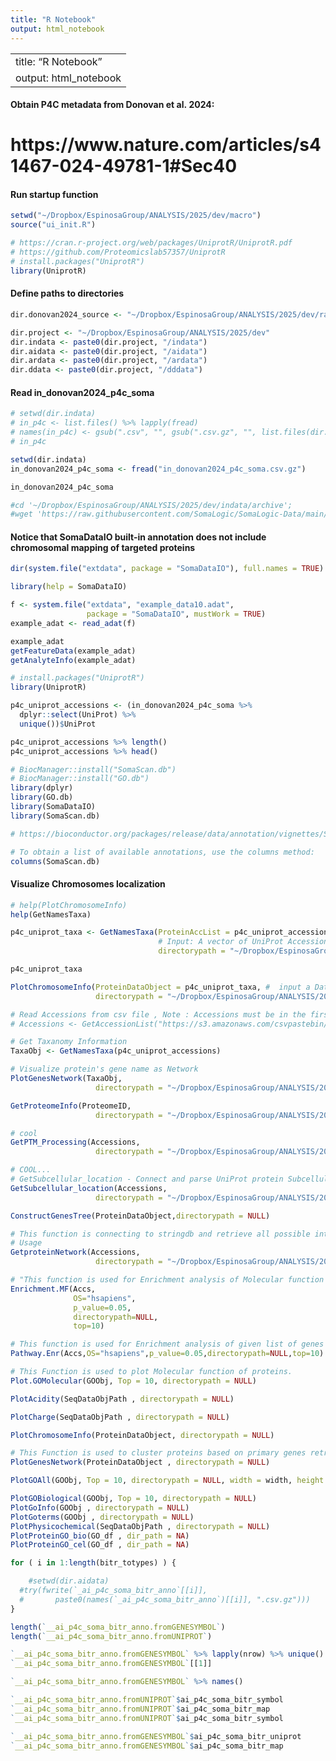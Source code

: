 ```yaml
---
title: "R Notebook"
output: html_notebook
---
```


---
title: "R Notebook"
output: html_notebook
---

#### Obtain P4C metadata from Donovan et al. 2024:
# https://www.nature.com/articles/s41467-024-49781-1#Sec40

#### Run startup function
```r
setwd("~/Dropbox/EspinosaGroup/ANALYSIS/2025/dev/macro")
source("ui_init.R")
```

```r
# https://cran.r-project.org/web/packages/UniprotR/UniprotR.pdf
# https://github.com/Proteomicslab57357/UniprotR
# install.packages("UniprotR")
library(UniprotR) 
```

#### Define paths to directories
```r
dir.donovan2024_source <- "~/Dropbox/EspinosaGroup/ANALYSIS/2025/dev/rawdata/Donovan2024_syn31481952.5"

dir.project <- "~/Dropbox/EspinosaGroup/ANALYSIS/2025/dev"
dir.indata <- paste0(dir.project, "/indata")
dir.aidata <- paste0(dir.project, "/aidata")
dir.ardata <- paste0(dir.project, "/ardata")
dir.ddata <- paste0(dir.project, "/dddata")
```

#### Read in_donovan2024_p4c_soma
```r
# setwd(dir.indata)
# in_p4c <- list.files() %>% lapply(fread)
# names(in_p4c) <- gsub(".csv", "", gsub(".csv.gz", "", list.files(dir.indata)))
# in_p4c

setwd(dir.indata)
in_donovan2024_p4c_soma <- fread("in_donovan2024_p4c_soma.csv.gz")

in_donovan2024_p4c_soma
```

```bash
#cd '~/Dropbox/EspinosaGroup/ANALYSIS/2025/dev/indata/archive';
#wget 'https://raw.githubusercontent.com/SomaLogic/SomaLogic-Data/main/example_data.adat'
```

#### Notice that SomaDataIO built-in annotation does not include chromosomal mapping of targeted proteins
```r
dir(system.file("extdata", package = "SomaDataIO"), full.names = TRUE)

library(help = SomaDataIO)

f <- system.file("extdata", "example_data10.adat",
                 package = "SomaDataIO", mustWork = TRUE)
example_adat <- read_adat(f)

example_adat
getFeatureData(example_adat)
getAnalyteInfo(example_adat)
```

```r
# install.packages("UniprotR")
library(UniprotR)
```

```r
p4c_uniprot_accessions <- (in_donovan2024_p4c_soma %>%
  dplyr::select(UniProt) %>%
  unique())$UniProt

p4c_uniprot_accessions %>% length()
p4c_uniprot_accessions %>% head()
```

```r
# BiocManager::install("SomaScan.db")
# BiocManager::install("GO.db")
library(dplyr)
library(GO.db)
library(SomaDataIO)
library(SomaScan.db)
```

```r
# https://bioconductor.org/packages/release/data/annotation/vignettes/SomaScan.db/inst/doc/example_adat_workflow.html

# To obtain a list of available annotations, use the columns method:
columns(SomaScan.db)
```

#### Visualize Chromosomes localization
```r
# help(PlotChromosomeInfo)
help(GetNamesTaxa)

p4c_uniprot_taxa <- GetNamesTaxa(ProteinAccList = p4c_uniprot_accessions,
                                 # Input: A vector of UniProt Accession/s
                                 directorypath = "~/Dropbox/EspinosaGroup/ANALYSIS/2025/dev/output/archive");

p4c_uniprot_taxa
```

```r
PlotChromosomeInfo(ProteinDataObject = p4c_uniprot_taxa, #  input a Dataframe returned from GetNamesTaxa function
                   directorypath = "~/Dropbox/EspinosaGroup/ANALYSIS/2025/dev/output/archive")
```

```r
# Read Accessions from csv file , Note : Accessions must be in the first column. 
# Accessions <- GetAccessionList("https://s3.amazonaws.com/csvpastebin/uploads/9571fa356c67a0c7c95e8431799a051a/Accessions.csv") 

# Get Taxanomy Information 
TaxaObj <- GetNamesTaxa(p4c_uniprot_accessions) 
```

```r
# Visualize protein's gene name as Network 
PlotGenesNetwork(TaxaObj,
                   directorypath = "~/Dropbox/EspinosaGroup/ANALYSIS/2025/dev/output/archive")
```

```r
GetProteomeInfo(ProteomeID,
                   directorypath = "~/Dropbox/EspinosaGroup/ANALYSIS/2025/dev/output/archive")
```

```r
# cool
GetPTM_Processing(Accessions,
                   directorypath = "~/Dropbox/EspinosaGroup/ANALYSIS/2025/dev/output/archive")

```

```r
# COOL...
# GetSubcellular_location - Connect and parse UniProt protein Subcellular location information
GetSubcellular_location(Accessions,
                   directorypath = "~/Dropbox/EspinosaGroup/ANALYSIS/2025/dev/output/archive")
```

```r
ConstructGenesTree(ProteinDataObject,directorypath = NULL)
```

```r
# This function is connecting to stringdb and retrieve all possible interactions for the searched protein/s.
# Usage
GetproteinNetwork(Accessions,
                   directorypath = "~/Dropbox/EspinosaGroup/ANALYSIS/2025/dev/output/archive")
```

```r
# "This function is used for Enrichment analysis of Molecular function of given list of genes or proteins"
Enrichment.MF(Accs,
              OS="hsapiens",
              p_value=0.05,
              directorypath=NULL,
              top=10)

# This function is used for Enrichment analysis of given list of genes or proteins
Pathway.Enr(Accs,OS="hsapiens",p_value=0.05,directorypath=NULL,top=10)

# This Function is used to plot Molecular function of proteins.
Plot.GOMolecular(GOObj, Top = 10, directorypath = NULL)

PlotAcidity(SeqDataObjPath , directorypath = NULL)

PlotCharge(SeqDataObjPath , directorypath = NULL)

PlotChromosomeInfo(ProteinDataObject, directorypath = NULL)

# This Function is used to cluster proteins based on primary genes retrieved from "GetNamesTaxa"
PlotGenesNetwork(ProteinDataObject , directorypath = NULL)

PlotGOAll(GOObj, Top = 10, directorypath = NULL, width = width, height = height)

PlotGOBiological(GOObj, Top = 10, directorypath = NULL)
PlotGoInfo(GOObj , directorypath = NULL)
PlotGoterms(GOObj , directorypath = NULL)
PlotPhysicochemical(SeqDataObjPath , directorypath = NULL)
PlotProteinGO_bio(GO_df , dir_path = NA)
PlotProteinGO_cel(GO_df , dir_path = NA)
```

```r
for ( i in 1:length(bitr_totypes) ) {

    #setwd(dir.aidata)
  #try(fwrite(`_ai_p4c_soma_bitr_anno`[[i]],
  #       paste0(names(`_ai_p4c_soma_bitr_anno`)[[i]], ".csv.gz")))
}

length(`__ai_p4c_soma_bitr_anno.fromGENESYMBOL`)
length(`__ai_p4c_soma_bitr_anno.fromUNIPROT`)

`__ai_p4c_soma_bitr_anno.fromGENESYMBOL` %>% lapply(nrow) %>% unique()
`__ai_p4c_soma_bitr_anno.fromGENESYMBOL`[[1]]

`__ai_p4c_soma_bitr_anno.fromGENESYMBOL` %>% names()

`__ai_p4c_soma_bitr_anno.fromUNIPROT`$ai_p4c_soma_bitr_symbol
`__ai_p4c_soma_bitr_anno.fromUNIPROT`$ai_p4c_soma_bitr_map
`__ai_p4c_soma_bitr_anno.fromUNIPROT`$ai_p4c_soma_bitr_symbol

`__ai_p4c_soma_bitr_anno.fromGENESYMBOL`$ai_p4c_soma_bitr_uniprot
`__ai_p4c_soma_bitr_anno.fromGENESYMBOL`$ai_p4c_soma_bitr_map

```
